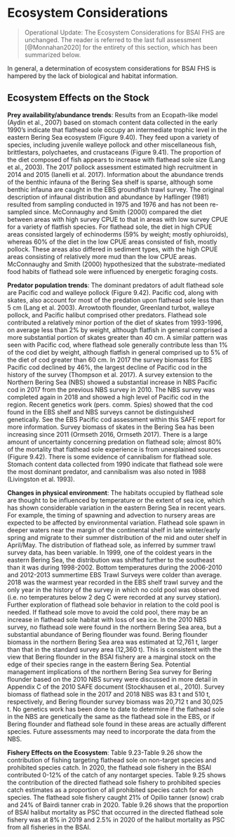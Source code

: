 # Ecosystem Considerations

> Operational Update: The Ecosystem Considerations for BSAI FHS are unchanged. The reader is referred to the last full assessment [@Monnahan2020] for the entirety of this section, which has been summarized below.  

In general, a determination of ecosystem considerations for BSAI FHS is hampered by the lack of biological and habitat information.

## Ecosystem Effects on the Stock

**Prey availability/abundance trends**: Results from an Ecopath-like model (Aydin et al., 2007) based on stomach content data collected in the early 1990’s indicate that flathead sole occupy an intermediate trophic level in the eastern Bering Sea ecosystem (Figure 9.40). They feed upon a variety of species, including juvenile walleye pollock and other miscellaneous fish, brittlestars, polychaetes, and crustaceans (Figure 9.41). The proportion of the diet composed of fish appears to increase with flathead sole size (Lang et al., 2003). The 2017 pollock assessment estimated high recruitment in 2014 and 2015 (Ianelli et al. 2017). Information about the abundance trends of the benthic infauna of the Bering Sea shelf is sparse, although some benthic infauna are caught in the EBS groundfish trawl survey. The original description of infaunal distribution and abundance by Haflinger (1981) resulted from sampling conducted in 1975 and 1976 and has not been re-sampled since. 
McConnaughy and Smith (2000) compared the diet between areas with high survey CPUE to that in areas with low survey CPUE for a variety of flatfish species. For flathead sole, the diet in high CPUE areas consisted largely of echinoderms (59% by weight; mostly ophiuroids), whereas 60% of the diet in the low CPUE areas consisted of fish, mostly pollock. These areas also differed in sediment types, with the high CPUE areas consisting of relatively more mud than the low CPUE areas. McConnaughy and Smith (2000) hypothesized that the substrate-mediated food habits of flathead sole were influenced by energetic foraging costs. 


**Predator population trends**: The dominant predators of adult flathead sole are Pacific cod and walleye pollock (Figure 9.42). Pacific cod, along with skates, also account for most of the predation upon flathead sole less than 5 cm (Lang et al. 2003). Arrowtooth flounder, Greenland turbot, walleye pollock, and Pacific halibut comprised other predators. Flathead sole contributed a relatively minor portion of the diet of skates from 1993-1996, on average less than 2% by weight, although flatfish in general comprised a more substantial portion of skates greater than 40 cm. A similar pattern was seen with Pacific cod, where flathead sole generally contribute less than 1% of the cod diet by weight, although flatfish in general comprised up to 5% of the diet of cod greater than 60 cm. In 2017 the survey biomass for EBS Pacific cod declined by 46%, the largest decline of Pacific cod in the history of the survey (Thompson et al. 2017). A survey extension to the Northern Bering Sea (NBS) showed a substantial increase in NBS Pacific cod in 2017 from the previous NBS survey in 2010. The NBS survey was completed again in 2018 and showed a high level of Pacific cod in the region. Recent genetics work (pers. comm. Spies) showed that the cod found in the EBS shelf and NBS surveys cannot be distinguished genetically. See the EBS Pacific cod assessment within this SAFE report for more information. Survey biomass of skates in the Bering Sea has been increasing since 2011 (Ormseth 2016, Ormseth 2017). There is a large amount of uncertainty concerning predation on flathead sole; almost 80% of the mortality that flathead sole experience is from unexplained sources (Figure 9.42).  There is some evidence of cannibalism for flathead sole. Stomach content data collected from 1990 indicate that flathead sole were the most dominant predator, and cannibalism was also noted in 1988 (Livingston et al. 1993). 

**Changes in physical environment**: The habitats occupied by flathead sole are thought to be influenced by temperature or the extent of sea ice, which has shown considerable variation in the eastern Bering Sea in recent years. For example, the timing of spawning and advection to nursery areas are expected to be affected by environmental variation. Flathead sole spawn in deeper waters near the margin of the continental shelf in late winter/early spring and migrate to their summer distribution of the mid and outer shelf in April/May. The distribution of flathead sole, as inferred by summer trawl survey data, has been variable. In 1999, one of the coldest years in the eastern Bering Sea, the distribution was shifted further to the southeast than it was during 1998-2002. Bottom temperatures during the 2006-2010 and 2012-2013 summertime EBS Trawl Surveys were colder than average. 2018 was the warmest year recorded in the EBS shelf trawl survey and the only year in the history of the survey in which no cold pool was observed (i.e. no temperatures below 2 deg C were recorded at any survey station). Further exploration of flathead sole behavior in relation to the cold pool is needed. If flathead sole move to avoid the cold pool, there may be an increase in flathead sole habitat with loss of sea ice.
In the 2010 NBS survey, no flathead sole were found in the northern Bering Sea area, but a substantial abundance of Bering flounder was found. Bering flounder biomass in the northern Bering Sea area was estimated at 12,761 t, larger than that in the standard survey area (12,360 t). This is consistent with the view that Bering flounder in the BSAI fishery are a marginal stock on the edge of their species range in the eastern Bering Sea.  Potential management implications of the northern Bering Sea survey for Bering flounder based on the 2010 NBS survey were discussed in more detail in Appendix C of the 2010 SAFE document (Stockhausen et al., 2010). 
Survey biomass of flathead sole in the 2017 and 2018 NBS was 83 t and 510 t, respectively, and Bering flounder survey biomass was 20,712 t and 30,025 t. No genetics work has been done to date to determine if the flathead sole in the NBS are genetically the same as the flathead sole in the EBS, or if Bering flounder and flathead sole found in these areas are actually different species. Future assessments may need to incorporate the data from the NBS.

**Fishery Effects on the Ecosystem**: Table 9.23-Table 9.26 show the contribution of fishing targeting flathead sole on non-target species and prohibited species catch. In 2020, the flathead sole fishery in the BSAI contributed 0-12% of the catch of any nontarget species. Table 9.25 shows the contribution of the directed flathead sole fishery to prohibited species catch estimates as a proportion of all prohibited species catch for each species. The flathead sole fishery caught 21% of Opilio tanner (snow) crab and 24% of Bairdi tanner crab in 2020. 
Table 9.26 shows that the proportion of BSAI halibut mortality as PSC that occurred in the directed flathead sole fishery was at 8% in 2019 and 2.5% in 2020 of the halibut mortality as PSC from all fisheries in the BSAI.

